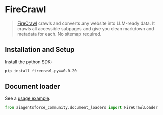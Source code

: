 # FireCrawl

>[FireCrawl](https://firecrawl.dev/?ref=langchain) crawls and converts any website into LLM-ready data. 
> It crawls all accessible subpages and give you clean markdown 
> and metadata for each. No sitemap required.


## Installation and Setup

Install the python SDK:

```bash
pip install firecrawl-py==0.0.20
```

## Document loader

See a [usage example](/docs/integrations/document_loaders/firecrawl).

```python
from aiagentsforce_community.document_loaders import FireCrawlLoader
```
